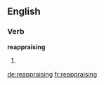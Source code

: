 ==English==

===Verb===
'''reappraising'''

# {{third-person singular of|[[reappraise]]}}

[[de:reappraising]]
[[fr:reappraising]]